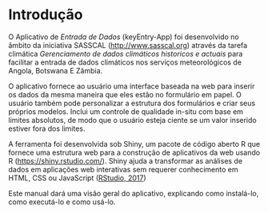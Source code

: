 # Introdução
O Aplicativo de *Entrada de Dados* (keyEntry-App) foi desenvolvido no âmbito da iniciativa SASSCAL (<http://www.sasscal.org>) através da tarefa climática *Gerenciamento de dados climáticos historicos e actuais*  para facilitar a entrada de dados climáticos nos serviços meteorológicos de Angola, Botswana E Zâmbia.

O aplicativo fornece ao usuário uma interface baseada na web para inserir os dados da mesma maneira que eles estão no formulário em papel. O usuário também pode personalizar a estrutura dos formulários e criar seus próprios modelos. Inclui um controle de qualidade in-situ com base em limites absolutos, de modo que o usuário esteja ciente se um valor inserido estiver fora dos limites.

A ferramenta foi desenvolvida sob Shiny, um pacote de código aberto R que fornece uma estrutura web para a construção de aplicativos da web usando R (<https://shiny.rstudio.com/>). Shiny ajuda a transformar as análises de dados em aplicações web interativas sem requerer conhecimento em HTML, CSS ou JavaScript ([RStudio, 2017](#references))

Este manual dará uma visão geral do aplicativo, explicando como instalá-lo, como executá-lo e como usá-lo.
